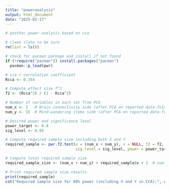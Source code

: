 ```yaml
---
title: "poweranalysis"
output: html_document
date: "2025-02-17"
---
```


```r
# posthoc power analysis based on cca

# clean slate to be sure
rm(list = ls())

# check for pacman package and install if not found
if (!require("pacman")) install.packages("pacman")
  pacman::p_load(pwr)

# cca r correlation coefficient
Rcca <- 0.354  

# Compute effect size f^2
f2 <- (Rcca^2) / (1 - Rcca^2)

# Number of variables in each set from PCA
num_x <- 2   # Brain connectivity side (after PCA on reported data-fold)
num_y <- 15  # Mind-wandering items side (after PCA on reported data-fold)

# Desired power and significance level
power_target <- 0.8  
sig_level <- 0.05  

# Compute required sample size including both X and Y
required_sample <- pwr.f2.test(u = (num_x + num_y), v = NULL, f2 = f2, 
                               sig.level = sig_level, power = power_target)

# Compute total required sample size
required_sample_size <- (num_x + num_y) + required_sample$v + 1  # num vars + df + 1

# Print required sample size results
print(required_sample)
cat("Required sample size for 80% power (including X and Y in CCA):", ceiling(required_sample_size), "\n")

```
